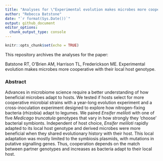 ```yaml
---
title: "Analyses for \"Experimental evolution makes microbes more cooperative with the local host genotype\""
author: "Rebecca Batstone"
date: "`r format(Sys.Date())`"
output: github_document
editor_options: 
  chunk_output_type: console
---
```


```r
knitr::opts_chunk$set(echo = TRUE)
```

This repository archives the analyses for the paper:

Batstone RT, O'Brien AM, Harrison TL, Frederickson ME. Experimental evolution makes microbes more cooperative with their local host genotype.

### Abstract

Advances in microbiome science require a better understanding of how beneficial microbes adapt to hosts. We tested if hosts select for more cooperative microbial strains with a year-long evolution experiment and a cross-inoculation experiment designed to explore how nitrogen-fixing bacteria (rhizobia) adapt to legumes. We paired _Ensifer meliloti_ with one of five _Medicago truncatula_ genotypes that vary in how strongly they ‘choose’ bacterial symbionts. Independent of host choice, _Ensifer meliloti_ rapidly adapted to its local host genotype and derived microbes were more beneficial when they shared evolutionary history with their host. This local adaptation was mostly limited to the symbiosis plasmids, with mutations in putative signalling genes. Thus, cooperation depends on the match between partner genotypes and increases as bacteria adapt to their local host.
